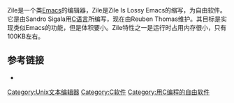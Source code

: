 {{NoteTA|G1=IT}}
Zile是一个类[[Emacs|Emacs]]的编辑器，Zile是Zile Is Lossy Emacs的缩写，为自由软件。它是由Sandro Sigala用[[C语言|C语言]]所编写，现在由Reuben Thomas维护。其目标是实现类似Emacs的功能，但是体积要小。Zile特性之一是运行时占用内存很小，只有100KB左右。

==参考链接==
* {{Official website|https://www.gnu.org/software/zile/}}

{{unix-stub}}

[[Category:Unix文本编辑器|Category:Unix文本编辑器]]
[[Category:C软件|Category:C软件]]
[[Category:用C编程的自由软件|Category:用C编程的自由软件]]